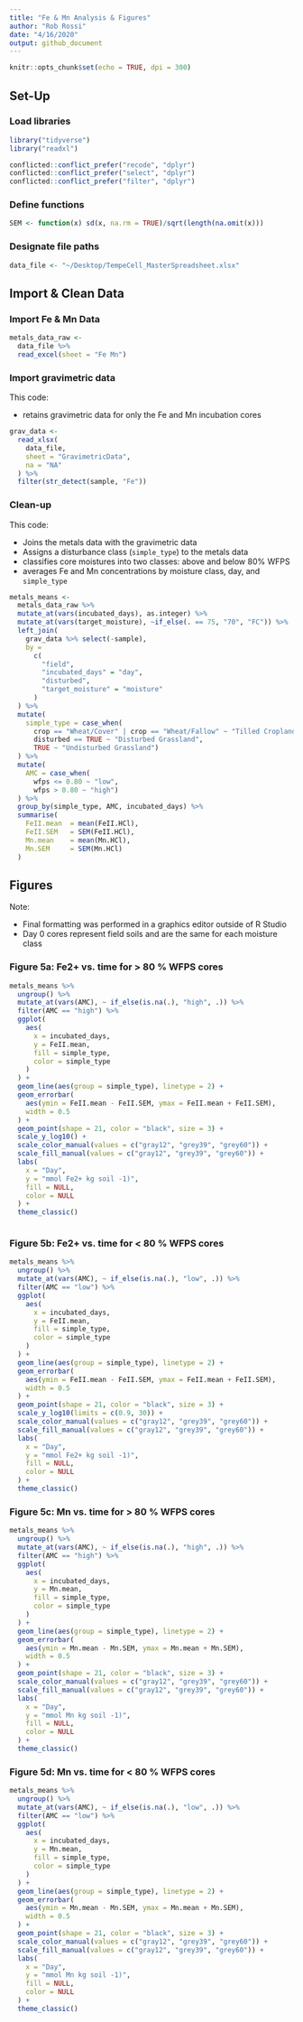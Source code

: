 ```yaml
---
title: "Fe & Mn Analysis & Figures"
author: "Rob Rossi"
date: "4/16/2020"
output: github_document
---
```


```r
knitr::opts_chunk$set(echo = TRUE, dpi = 300)
```

## Set-Up
### Load libraries
```r
library("tidyverse")
library("readxl")

conflicted::conflict_prefer("recode", "dplyr")
conflicted::conflict_prefer("select", "dplyr")
conflicted::conflict_prefer("filter", "dplyr")
```

### Define functions 
```r

SEM <- function(x) sd(x, na.rm = TRUE)/sqrt(length(na.omit(x)))

```


### Designate file paths
```r

data_file <- "~/Desktop/TempeCell_MasterSpreadsheet.xlsx"

```

## Import & Clean Data

### Import Fe & Mn Data

```r
metals_data_raw <- 
  data_file %>% 
  read_excel(sheet = "Fe Mn")
```

### Import gravimetric data
This code:

* retains gravimetric data for only the Fe and Mn incubation cores

```r
grav_data <- 
  read_xlsx(
    data_file, 
    sheet = "GravimetricData",
    na = "NA"
  ) %>% 
  filter(str_detect(sample, "Fe")) 

```


### Clean-up

This code:

* Joins the metals data with the gravimetric data 
* Assigns a disturbance class (`simple_type`) to the metals data 
* classifies core moistures into two classes: above and below 80% WFPS
* averages Fe and Mn concentrations by moisture class, day, and `simple_type`
```r

metals_means <- 
  metals_data_raw %>% 
  mutate_at(vars(incubated_days), as.integer) %>% 
  mutate_at(vars(target_moisture), ~if_else(. == 75, "70", "FC")) %>% 
  left_join(
    grav_data %>% select(-sample), 
    by = 
      c(
        "field", 
        "incubated_days" = "day", 
        "disturbed", 
        "target_moisture" = "moisture"
      )
  ) %>% 
  mutate(
    simple_type = case_when(
      crop == "Wheat/Cover" | crop == "Wheat/Fallow" ~ "Tilled Cropland",
      disturbed == TRUE ~ "Disturbed Grassland",
      TRUE ~ "Undisturbed Grassland")
  ) %>%
  mutate(
    AMC = case_when(
      wfps <= 0.80 ~ "low",
      wfps > 0.80 ~ "high")
  ) %>% 
  group_by(simple_type, AMC, incubated_days) %>%
  summarise(
    FeII.mean  = mean(FeII.HCl),
    FeII.SEM   = SEM(FeII.HCl),
    Mn.mean    = mean(Mn.HCl),
    Mn.SEM     = SEM(Mn.HCl)
  )

```

## Figures 
Note:

* Final formatting was performed in a graphics editor outside of R Studio
* Day 0 cores represent field soils and are the same for each moisture class 

### Figure 5a: Fe2+ vs. time for > 80 % WFPS cores
```r

metals_means %>% 
  ungroup() %>% 
  mutate_at(vars(AMC), ~ if_else(is.na(.), "high", .)) %>% 
  filter(AMC == "high") %>% 
  ggplot(
    aes(
      x = incubated_days,
      y = FeII.mean, 
      fill = simple_type, 
      color = simple_type
    )
  ) +
  geom_line(aes(group = simple_type), linetype = 2) + 
  geom_errorbar(
    aes(ymin = FeII.mean - FeII.SEM, ymax = FeII.mean + FeII.SEM), 
    width = 0.5
  ) + 
  geom_point(shape = 21, color = "black", size = 3) + 
  scale_y_log10() + 
  scale_color_manual(values = c("gray12", "grey39", "grey60")) + 
  scale_fill_manual(values = c("gray12", "grey39", "grey60")) + 
  labs(
    x = "Day",
    y = "mmol Fe2+ kg soil -1)", 
    fill = NULL,
    color = NULL
  ) + 
  theme_classic() 



```

### Figure 5b: Fe2+ vs. time for < 80 % WFPS cores
```r
metals_means %>% 
  ungroup() %>% 
  mutate_at(vars(AMC), ~ if_else(is.na(.), "low", .)) %>% 
  filter(AMC == "low") %>% 
  ggplot(
    aes(
      x = incubated_days,
      y = FeII.mean, 
      fill = simple_type, 
      color = simple_type
    )
  ) +
  geom_line(aes(group = simple_type), linetype = 2) + 
  geom_errorbar(
    aes(ymin = FeII.mean - FeII.SEM, ymax = FeII.mean + FeII.SEM), 
    width = 0.5
  ) + 
  geom_point(shape = 21, color = "black", size = 3) + 
  scale_y_log10(limits = c(0.9, 30)) + 
  scale_color_manual(values = c("gray12", "grey39", "grey60")) + 
  scale_fill_manual(values = c("gray12", "grey39", "grey60")) + 
  labs(
    x = "Day",
    y = "mmol Fe2+ kg soil -1)", 
    fill = NULL,
    color = NULL
  ) + 
  theme_classic() 


```


### Figure 5c: Mn vs. time for > 80 % WFPS cores
```r
metals_means %>% 
  ungroup() %>% 
  mutate_at(vars(AMC), ~ if_else(is.na(.), "high", .)) %>% 
  filter(AMC == "high") %>% 
  ggplot(
    aes(
      x = incubated_days,
      y = Mn.mean, 
      fill = simple_type, 
      color = simple_type
    )
  ) +
  geom_line(aes(group = simple_type), linetype = 2) + 
  geom_errorbar(
    aes(ymin = Mn.mean - Mn.SEM, ymax = Mn.mean + Mn.SEM), 
    width = 0.5
  ) + 
  geom_point(shape = 21, color = "black", size = 3) + 
  scale_color_manual(values = c("gray12", "grey39", "grey60")) + 
  scale_fill_manual(values = c("gray12", "grey39", "grey60")) + 
  labs(
    x = "Day",
    y = "mmol Mn kg soil -1)", 
    fill = NULL,
    color = NULL
  ) + 
  theme_classic() 


```


### Figure 5d: Mn vs. time for < 80 % WFPS cores
```r
metals_means %>% 
  ungroup() %>% 
  mutate_at(vars(AMC), ~ if_else(is.na(.), "low", .)) %>% 
  filter(AMC == "low") %>% 
  ggplot(
    aes(
      x = incubated_days,
      y = Mn.mean, 
      fill = simple_type, 
      color = simple_type
    )
  ) +
  geom_line(aes(group = simple_type), linetype = 2) + 
  geom_errorbar(
    aes(ymin = Mn.mean - Mn.SEM, ymax = Mn.mean + Mn.SEM), 
    width = 0.5
  ) + 
  geom_point(shape = 21, color = "black", size = 3) + 
  scale_color_manual(values = c("gray12", "grey39", "grey60")) + 
  scale_fill_manual(values = c("gray12", "grey39", "grey60")) + 
  labs(
    x = "Day",
    y = "mmol Mn kg soil -1)", 
    fill = NULL,
    color = NULL
  ) + 
  theme_classic() 

```